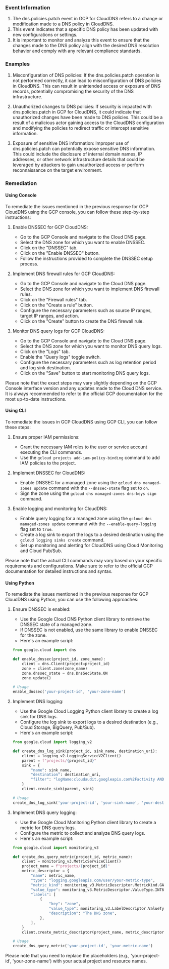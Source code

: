 
### Event Information

1. The dns.policies.patch event in GCP for CloudDNS refers to a change or modification made to a DNS policy in CloudDNS.
2. This event indicates that a specific DNS policy has been updated with new configurations or settings.
3. It is important to monitor and analyze this event to ensure that the changes made to the DNS policy align with the desired DNS resolution behavior and comply with any relevant compliance standards.


### Examples

1. Misconfiguration of DNS policies: If the dns.policies.patch operation is not performed correctly, it can lead to misconfiguration of DNS policies in CloudDNS. This can result in unintended access or exposure of DNS records, potentially compromising the security of the DNS infrastructure.

2. Unauthorized changes to DNS policies: If security is impacted with dns.policies.patch in GCP for CloudDNS, it could indicate that unauthorized changes have been made to DNS policies. This could be a result of a malicious actor gaining access to the CloudDNS configuration and modifying the policies to redirect traffic or intercept sensitive information.

3. Exposure of sensitive DNS information: Improper use of dns.policies.patch can potentially expose sensitive DNS information. This could include the disclosure of internal domain names, IP addresses, or other network infrastructure details that could be leveraged by attackers to gain unauthorized access or perform reconnaissance on the target environment.

### Remediation

#### Using Console

To remediate the issues mentioned in the previous response for GCP CloudDNS using the GCP console, you can follow these step-by-step instructions:

1. Enable DNSSEC for GCP CloudDNS:
   - Go to the GCP Console and navigate to the Cloud DNS page.
   - Select the DNS zone for which you want to enable DNSSEC.
   - Click on the "DNSSEC" tab.
   - Click on the "Enable DNSSEC" button.
   - Follow the instructions provided to complete the DNSSEC setup process.

2. Implement DNS firewall rules for GCP CloudDNS:
   - Go to the GCP Console and navigate to the Cloud DNS page.
   - Select the DNS zone for which you want to implement DNS firewall rules.
   - Click on the "Firewall rules" tab.
   - Click on the "Create a rule" button.
   - Configure the necessary parameters such as source IP ranges, target IP ranges, and action.
   - Click on the "Create" button to create the DNS firewall rule.

3. Monitor DNS query logs for GCP CloudDNS:
   - Go to the GCP Console and navigate to the Cloud DNS page.
   - Select the DNS zone for which you want to monitor DNS query logs.
   - Click on the "Logs" tab.
   - Enable the "Query logs" toggle switch.
   - Configure the necessary parameters such as log retention period and log sink destination.
   - Click on the "Save" button to start monitoring DNS query logs.

Please note that the exact steps may vary slightly depending on the GCP Console interface version and any updates made to the Cloud DNS service. It is always recommended to refer to the official GCP documentation for the most up-to-date instructions.

#### Using CLI

To remediate the issues in GCP CloudDNS using GCP CLI, you can follow these steps:

1. Ensure proper IAM permissions:
   - Grant the necessary IAM roles to the user or service account executing the CLI commands.
   - Use the `gcloud projects add-iam-policy-binding` command to add IAM policies to the project.

2. Implement DNSSEC for CloudDNS:
   - Enable DNSSEC for a managed zone using the `gcloud dns managed-zones update` command with the `--dnssec-state` flag set to `on`.
   - Sign the zone using the `gcloud dns managed-zones dns-keys sign` command.

3. Enable logging and monitoring for CloudDNS:
   - Enable query logging for a managed zone using the `gcloud dns managed-zones update` command with the `--enable-query-logging` flag set to `true`.
   - Create a log sink to export the logs to a desired destination using the `gcloud logging sinks create` command.
   - Set up monitoring and alerting for CloudDNS using Cloud Monitoring and Cloud Pub/Sub.

Please note that the actual CLI commands may vary based on your specific requirements and configurations. Make sure to refer to the official GCP documentation for detailed instructions and syntax.

#### Using Python

To remediate the issues mentioned in the previous response for GCP CloudDNS using Python, you can use the following approaches:

1. Ensure DNSSEC is enabled:
   - Use the Google Cloud DNS Python client library to retrieve the DNSSEC state of a managed zone.
   - If DNSSEC is not enabled, use the same library to enable DNSSEC for the zone.
   - Here's an example script:

   ```python
   from google.cloud import dns

   def enable_dnssec(project_id, zone_name):
       client = dns.Client(project=project_id)
       zone = client.zone(zone_name)
       zone.dnssec_state = dns.DnsSecState.ON
       zone.update()

   # Usage
   enable_dnssec('your-project-id', 'your-zone-name')
   ```

2. Implement DNS logging:
   - Use the Google Cloud Logging Python client library to create a log sink for DNS logs.
   - Configure the log sink to export logs to a desired destination (e.g., Cloud Storage, BigQuery, Pub/Sub).
   - Here's an example script:

   ```python
   from google.cloud import logging_v2

   def create_dns_log_sink(project_id, sink_name, destination_uri):
       client = logging_v2.LoggingServiceV2Client()
       parent = f"projects/{project_id}"
       sink = {
           "name": sink_name,
           "destination": destination_uri,
           "filter": "logName:cloudaudit.googleapis.com%2Factivity AND protoPayload.methodName:dns",
       }
       client.create_sink(parent, sink)

   # Usage
   create_dns_log_sink('your-project-id', 'your-sink-name', 'your-destination-uri')
   ```

3. Implement DNS query logging:
   - Use the Google Cloud Monitoring Python client library to create a metric for DNS query logs.
   - Configure the metric to collect and analyze DNS query logs.
   - Here's an example script:

   ```python
   from google.cloud import monitoring_v3

   def create_dns_query_metric(project_id, metric_name):
       client = monitoring_v3.MetricServiceClient()
       project_name = f"projects/{project_id}"
       metric_descriptor = {
           "name": metric_name,
           "type": "logging.googleapis.com/user/your-metric-type",
           "metric_kind": monitoring_v3.MetricDescriptor.MetricKind.GAUGE,
           "value_type": monitoring_v3.MetricDescriptor.ValueType.INT64,
           "labels": [
               {
                   "key": "zone",
                   "value_type": monitoring_v3.LabelDescriptor.ValueType.STRING,
                   "description": "The DNS zone",
               },
           ],
       }
       client.create_metric_descriptor(project_name, metric_descriptor)

   # Usage
   create_dns_query_metric('your-project-id', 'your-metric-name')
   ```

Please note that you need to replace the placeholders (e.g., 'your-project-id', 'your-zone-name') with your actual project and resource names.

